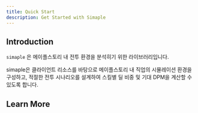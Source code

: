 ```yaml
---
title: Quick Start
description: Get Started with Simaple
---
```


## Introduction

`simaple` 은 메이플스토리 내 전투 환경을 분석히기 위한 라이브러리입니다.

simaple은 클라이언트 리소스를 바탕으로 메이플스토리 내 직업의 시뮬레이션 환경을 구성하고, 적절한 전투 시나리오를 설계하여 스킬별 딜 비중 및 기대 DPM을 계산할 수 있도록 합니다.

## Learn More

<Cards>
  <Card title="Adding New Job" href="/docs/adding-new-job" />
  <Card title="Spec" href="/docs/spec" />
  <Card title="Writing Down Component" href="/docs/writing-down-component" />
</Cards>
